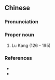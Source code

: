 {{also|陆康}}
==Chinese==
{{zh-forms|s=陆康}}

===Pronunciation===
{{zh-pron
|m=Lù Kāng
|cat=pn
}}

===Proper noun===
{{zh-proper noun}}

# Lu Kang (126 - 195)

===References===
* {{pedialite|陸康|lang=zh}}
* {{cite-book
|last=Luo
|first=Guanzhong
|authorlink=w:Luo Guanzhong
|coauthors=
|year=14th century
|title=[[s:Romance of the Three Kingdoms/Chapter 15#6|Romance of the Three Kingdoms/Chapter 15]]
|language=Mandarin
|publisher=
|location=
}}